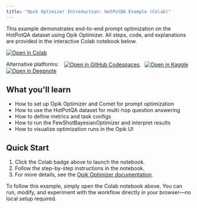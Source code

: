 ```yaml
---
title: "Opik Optimizer Introduction: HotPotQA Example (Colab)"
---
```


<Info>
  This example demonstrates end-to-end prompt optimization on the HotPotQA dataset using Opik Optimizer. All steps, code, and explanations are provided in the interactive Colab notebook below.
</Info>

[![Open in Colab](https://colab.research.google.com/assets/colab-badge.svg)](https://colab.research.google.com/github/comet-ml/opik/blob/main/sdks/opik_optimizer/notebooks/OpikOptimizerIntro.ipynb)

<div style="margin-top: 10px;">
  <span style="margin-right: 10px;">Alternative platforms:</span>
  <a href="https://github.com/codespaces/new?repo=comet-ml/opik" target="_blank" rel="noopener noreferrer" style="margin-right: 10px;">
    <img src="https://github.com/codespaces/badge.svg" alt="Open in GitHub Codespaces" style="vertical-align: middle;"/>
  </a>
  <a href="https://kaggle.com/kernels/welcome?src=comet-ml/opik" target="_blank" rel="noopener noreferrer" style="margin-right: 10px;">
    <img src="https://kaggle.com/static/images/open-in-kaggle.svg" alt="Open in Kaggle" style="vertical-align: middle;"/>
  </a>
  <a href="https://deepnote.com/launch?url=https://github.com/comet-ml/opik" target="_blank" rel="noopener noreferrer">
    <img src="https://deepnote.com/buttons/launch-in-deepnote.svg" alt="Open in Deepnote" style="vertical-align: middle;"/>
  </a>
</div>

## What you'll learn

- How to set up Opik Optimizer and Comet for prompt optimization
- How to use the HotPotQA dataset for multi-hop question answering
- How to define metrics and task configs
- How to run the FewShotBayesianOptimizer and interpret results
- How to visualize optimization runs in the Opik UI

## Quick Start

1. Click the Colab badge above to launch the notebook.
2. Follow the step-by-step instructions in the notebook.
3. For more details, see the [Opik Optimizer documentation](/agent_optimization/overview).

<Note>
  To follow this example, simply open the Colab notebook above. You can run, modify, and experiment with the workflow directly in your browser—no local setup required.
</Note> 